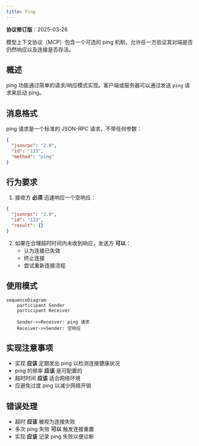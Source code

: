 ```yaml
---
title: Ping
---
```


<Info>**协议修订版**：2025-03-26</Info>

模型上下文协议（MCP）包含一个可选的 ping 机制，允许任一方验证其对端是否仍然响应以及连接是否存活。

## 概述

ping 功能通过简单的请求/响应模式实现。客户端或服务器可以通过发送 `ping` 请求来启动 ping。

## 消息格式

ping 请求是一个标准的 JSON-RPC 请求，不带任何参数：

```json
{
  "jsonrpc": "2.0",
  "id": "123",
  "method": "ping"
}
```

## 行为要求

1. 接收方 **必须** 迅速响应一个空响应：

```json
{
  "jsonrpc": "2.0",
  "id": "123",
  "result": {}
}
```

2. 如果在合理超时时间内未收到响应，发送方 **可以**：
   - 认为连接已失效
   - 终止连接
   - 尝试重新连接流程

## 使用模式

```mermaid
sequenceDiagram
    participant Sender
    participant Receiver

    Sender->>Receiver: ping 请求
    Receiver->>Sender: 空响应
```

## 实现注意事项

- 实现 **应该** 定期发出 ping 以检测连接健康状况
- ping 的频率 **应该** 是可配置的
- 超时时间 **应该** 适合网络环境
- 应避免过度 ping 以减少网络开销

## 错误处理

- 超时 **应该** 被视为连接失败
- 多次 ping 失败 **可以** 触发连接重置
- 实现 **应该** 记录 ping 失败以便诊断